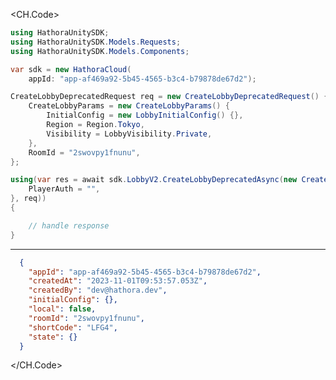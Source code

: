 
<CH.Code>
```csharp CreateLobbyDeprecated.cs
using HathoraUnitySDK;
using HathoraUnitySDK.Models.Requests;
using HathoraUnitySDK.Models.Components;

var sdk = new HathoraCloud(
    appId: "app-af469a92-5b45-4565-b3c4-b79878de67d2");

CreateLobbyDeprecatedRequest req = new CreateLobbyDeprecatedRequest() {
    CreateLobbyParams = new CreateLobbyParams() {
        InitialConfig = new LobbyInitialConfig() {},
        Region = Region.Tokyo,
        Visibility = LobbyVisibility.Private,
    },
    RoomId = "2swovpy1fnunu",
};

using(var res = await sdk.LobbyV2.CreateLobbyDeprecatedAsync(new CreateLobbyDeprecatedSecurity() {
    PlayerAuth = "",
}, req))
{

    // handle response
}
```
---

```json Example Response
  {
    "appId": "app-af469a92-5b45-4565-b3c4-b79878de67d2",
    "createdAt": "2023-11-01T09:53:57.053Z",
    "createdBy": "dev@hathora.dev",
    "initialConfig": {},
    "local": false,
    "roomId": "2swovpy1fnunu",
    "shortCode": "LFG4",
    "state": {}
  }
```
</CH.Code>
